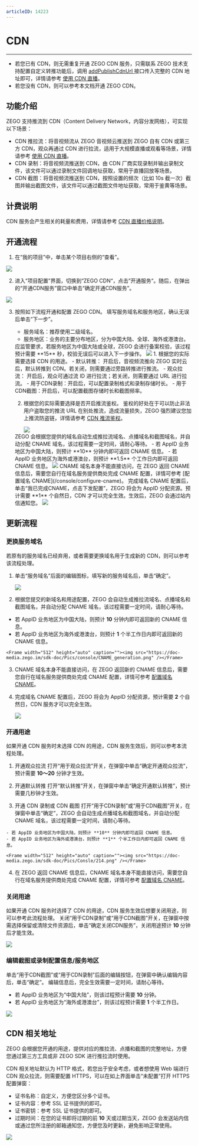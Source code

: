 ```yaml
---
articleID: 14223
---
```

# CDN

- - -

<Warning title="注意">


- 若您已有 CDN，则无需重复开通 ZEGO CDN 服务，只需联系 ZEGO 技术支持配置自定义转推功能后，调用 [addPublishCdnUrl ](https://doc-zh.zego.im/article/api?doc=Express_Video_SDK_API~java_android~class~ZegoExpressEngine#add-publish-cdn-url) 接口传入完整的 CDN 地址即可，详情请参考 [使用 CDN 直播](/real-time-video-android-java/live-streaming/using-cdn-for-live-streaming)。
- 若您没有 CDN，则可以参考本文档开通 ZEGO CDN。

</Warning>




## 功能介绍

ZEGO 支持推流到 CDN（Content Delivery Network，内容分发网络），可实现以下场景：
- CDN 推拉流：将音视频流从 ZEGO 音视频云推送到 ZEGO 自有 CDN 或第三方 CDN，观众再通过 CDN 进行拉流，适用于大规模直播或观看等场景，详情请参考 [使用 CDN 直播](/real-time-video-android-java/live-streaming/using-cdn-for-live-streaming)。
- CDN 录制：将音视频流推送到 CDN，由 CDN 厂商实现录制并输出录制文件，该文件可以通过录制文件回调地址获取，常用于直播回放等场景。
- CDN 截图：将音视频流推送到 CDN，按照设置的频次（比如 10s 截一次）截图并输出截图文件，该文件可以通过截图文件地址获取，常用于鉴黄等场景。

## 计费说明

CDN 服务会产生相关的耗量和费用，详情请参考 [CDN 直播价格说明](/real-time-video-android-java/introduction/pricing/cdn-live-streaming)。

## 开通流程

1. 在“我的项目”中，单击某个项目右侧的“查看”。
<Frame width="512" height="auto" caption=""><img src="https://doc-media.zego.im/sdk-doc/Pics/console/Create_Project5.png" /></Frame>

2. 进入“项目配置”界面，切换到“ZEGO CDN“，点击”开通服务“。随后，在弹出的“开通CDN服务”窗口中单击“确定开通CDN服务”。
<Frame width="512" height="auto" caption=""><img src="https://doc-media.zego.im/sdk-doc/Pics/Consle/10211.png" /></Frame>

3. 按照如下流程开通和配置 ZEGO CDN。
    <Steps>
    <Step title="申请开通 ZEGO CDN">
    填写服务域名和服务地区，确认无误后单击“下一步”。
    - 服务域名：推荐使用二级域名。
    - 服务地区：业务的主要分布地区，分为中国大陆、全球、海外或港澳台。
    <Warning title="注意">
    应监管要求，若服务地区为中国大陆或全球，ZEGO 会进行备案校验，该过程预计需要 **15** 秒，校验无误后可以进入下一步操作。
    </Warning>
    <Frame width="512" height="auto" caption=""><img src="https://doc-media.zego.im/sdk-doc/Pics/Consle/10212.png" /></Frame>

    </Step>
    <Step title="配置用途">
    1. 根据您的实际需要选择 CDN 的用途。
        - 默认转推： 开启后，音视频流推向 ZEGO 实时云后，默认转推到 CDN。若关闭，则需要通过旁路转推进行推流。
        - 观众拉流： 开启后，观众可通过流 ID 进行拉流；若关闭，则需要通过 URL 进行拉流。
        - 用于CDN录制：开启后，可以配置录制格式和录制存储时长。
        - 用于CDN截图：开启后，可以配置截图存储时长和截图频率。

    2. 根据您的实际需要选择是否开启推流鉴权。
        鉴权的好处在于可以防止非法用户盗取您的推流 URL 在别处推流，造成流量损失，ZEGO 强烈建议您加上推流防盗链，详情请参考 [CDN 推流鉴权](/real-time-video-android-java/live-streaming/cdn-stream-publishing-authentication)。

        <Frame width="512" height="auto" caption=""><img src="https://doc-media.zego.im/sdk-doc/Pics/console/page.png" /></Frame>
    </Step>
    <Step title="配置域名 CNAME">
    ZEGO 会根据您提供的域名自动生成推拉流域名、点播域名和截图域名，并自动分配 CNAME 域名，该过程需要一定时间，请耐心等待。

    <Warning title="注意">
    - 若 AppID 业务地区为中国大陆，则预计 **10** 分钟内即可返回 CNAME 信息。
    - 若 AppID 业务地区为海外或港澳台，则预计 **1.5** 个工作日内即可返回 CNAME 信息。
    </Warning>
    <Frame width="512" height="auto" caption=""><img src="https://doc-media.zego.im/sdk-doc/Pics/Consle/219.png" /></Frame>
    CNAME 域名本身不能直接访问，在 ZEGO 返回 CNAME 信息后，需要您自行在域名服务提供商处完成 CNAME 配置，详情可参考 [配置域名 CNAME](/console/configure-cname)。
    </Step>
    <Step title="完成域名 CNAME 配置">
    完成域名 CNAME 配置后，单击“我已完成CNAME，点击下发配置”，ZEGO 将会为 AppID 分配资源。预计需要 **1** 个自然日，CDN 才可以完全生效。生效后，ZEGO 会通过站内信通知您。

    <Frame width="512" height="auto" caption=""><img src="https://doc-media.zego.im/sdk-doc/Pics/console/CNAME_config.png" /></Frame>
    </Step>
    </Steps>

## 更新流程

### 更换服务域名

若原有的服务域名已经弃用，或者需要更换域名用于生成新的 CDN，则可以参考该流程处理。

1. 单击“服务域名”后面的编辑图标，填写新的服务域名后，单击“确定”。

    <Frame width="512" height="auto" caption=""><img src="https://doc-media.zego.im/sdk-doc/Pics/console/server_url.png" /></Frame>

2. 根据您提交的新域名和用途配置，ZEGO 会自动生成推拉流域名、点播域名和截图域名，并自动分配 CNAME 域名，该过程需要一定时间，请耐心等待。

<Warning title="注意">


   - 若 AppID 业务地区为中国大陆，则预计 **10** 分钟内即可返回新的 CNAME 信息。
   - 若 AppID 业务地区为海外或港澳台，则预计 **1** 个半工作日内即可返回新的 CNAME 信息。

</Warning>



    <Frame width="512" height="auto" caption=""><img src="https://doc-media.zego.im/sdk-doc/Pics/console/CNAME_generation.png" /></Frame>


3. CNAME 域名本身不能直接访问，在 ZEGO 返回新的 CNAME 信息后，需要您自行在域名服务提供商处完成 CNAME 配置，详情可参考 [配置域名 CNAME](/console/configure-cname)。

4. 完成域名 CNAME 配置后，ZEGO 将会为 AppID 分配资源，预计需要 **2** 个自然日，CDN 服务才可以完全生效。

    <Frame width="512" height="auto" caption=""><img src="https://doc-media.zego.im/sdk-doc/Pics/console/details.png" /></Frame>

### 开通用途

如果开通 CDN 服务时未选择 CDN 的用途，CDN 服务生效后，则可以参考本流程处理。

1. 开通观众拉流
打开“用于观众拉流”开关，在弹窗中单击“确定开通观众拉流”，预计需要 **10～20** 分钟才生效。

2. 开通默认转推
打开“默认转推”开关，在弹窗中单击“确定开通默认转推”，预计需要几秒钟才生效。

3. 开通 CDN 录制或 CDN 截图
打开“用于CDN录制”或“用于CDN截图”开关，在弹窗中单击“确定”，ZEGO 会自动生成点播域名和截图域名，并自动分配 CNAME 域名，该过程需要一定时间，请耐心等待。

<Warning title="注意">


    - 若 AppID 业务地区为中国大陆，则预计 **10** 分钟内即可返回 CNAME 信息。
    - 若 AppID 业务地区为海外或港澳台，则预计 **1** 个半工作日内即可返回 CNAME 信息。

</Warning>


    <Frame width="512" height="auto" caption=""><img src="https://doc-media.zego.im/sdk-doc/Pics/Consle/214.png" /></Frame>

4. 在 ZEGO 返回 CNAME 信息后，CNAME 域名本身不能直接访问，需要您自行在域名服务提供商处完成 CNAME 配置，详情可参考 [配置域名 CNAME](/console/configure-cname)。


### 关闭用途

如果开通 CDN 服务时选择了 CDN 的用途，CDN 服务生效后想要关闭用途，则可以参考此流程处理。
关闭“用于CDN录制”或“用于CDN截图”开关，在弹窗中按需选择保留或清除文件资源后，单击“确定关闭CDN服务”，关闭用途预计 **10** 分钟后才能生效。

<Frame width="512" height="auto" caption=""><img src="https://doc-media.zego.im/sdk-doc/Pics/Consle/215.png" /></Frame>

### 编辑截图或录制配置信息/服务地区

单击“用于CDN截图”或“用于CDN录制”后面的编辑按钮，在弹窗中确认编辑内容后，单击“确定”。
编辑信息后，完全生效需要一定时间，请耐心等待。

<Warning title="注意">


- 若 AppID 业务地区为“中国大陆”，则该过程预计需要 **10** 分钟。
- 若 AppID 业务地区为“海外或港澳台”，则该过程预计需要 **1** 个半工作日。

</Warning>



<Frame width="512" height="auto" caption=""><img src="https://doc-media.zego.im/sdk-doc/Pics/Consle/216.png" /></Frame>

## CDN 相关地址

ZEGO 会根据您开通的用途，提供对应的推拉流、点播和截图的完整地址，方便您通过第三方工具或非 ZEGO SDK 进行推拉流时使用。


CDN 相关地址默认为 HTTP 格式，若您出于安全考虑，或者想使用 Web 端进行 CDN 观众拉流，则需要配置 HTTPS，可以在如上界面单击“未配置”打开 HTTPS 配置弹窗：
- 证书名称：自定义，方便您区分多个证书。
- 证书内容：参考 SSL 证书提供的即可。
- 证书密钥：参考 SSL 证书提供的即可。
- 过期时间：在您的证书即将过期的前 **10** 天或过期当天，ZEGO 会发送站内信或通过您所注册的邮箱通知您，方便您及时更新，避免影响正常使用。

<Frame width="512" height="auto" caption=""><img src="https://doc-media.zego.im/sdk-doc/Pics/Consle/217.png" /></Frame>
